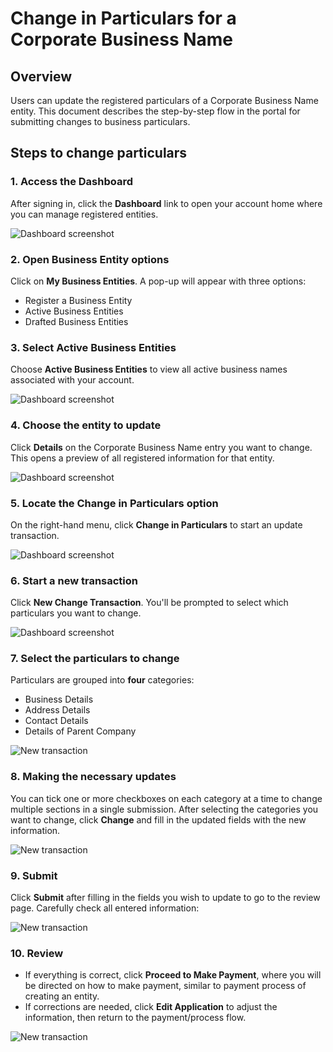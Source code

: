 # Change in Particulars for a Corporate Business Name

## Overview

Users can update the registered particulars of a Corporate Business Name entity. This document describes the step-by-step flow in the portal for submitting changes to business particulars.


## Steps to change particulars

### 1. Access the Dashboard

After signing in, click the **Dashboard** link to open your account home where you can manage registered entities.

![Dashboard screenshot](/change1.png)

### 2. Open Business Entity options

Click on **My Business Entities**. A pop-up will appear with three options:

- Register a Business Entity
- Active Business Entities
- Drafted Business Entities


### 3. Select Active Business Entities

Choose **Active Business Entities** to view all active business names associated with your account.

![Dashboard screenshot](/change2.png)

### 4. Choose the entity to update

Click **Details** on the Corporate Business Name entry you want to change. This opens a preview of all registered information for that entity.

![Dashboard screenshot](/corpchange1.png)

### 5. Locate the **Change in Particulars** option

On the right-hand menu, click **Change in Particulars** to start an update transaction.

![Dashboard screenshot](/corpchange2.png)

### 6. Start a new transaction

Click **New Change Transaction**. You'll be prompted to select which particulars you want to change.

![Dashboard screenshot](/corpchange3.png)

### 7. Select the particulars to change

Particulars are grouped into **four** categories:

- Business Details
- Address Details
- Contact Details
- Details of Parent Company

![New transaction](/corpchange4.png)


### 8. Making the necessary updates

You can tick one or more checkboxes on each category at a time to change multiple sections in a single submission.
After selecting the categories you want to change, click **Change** and fill in the updated fields with the new information.

![New transaction](/corpchange5.png)

### 9. Submit

Click **Submit** after filling in the fields you wish to update to go to the review page. Carefully check all entered information:

![New transaction](/corpchange6.png)

### 10. Review
- If everything is correct, click **Proceed to Make Payment**, where you will be directed on how to make payment, similar to payment process of creating an entity.
- If corrections are needed, click **Edit Application** to adjust the information, then return to the payment/process flow.

![New transaction](/corpchange7.png)